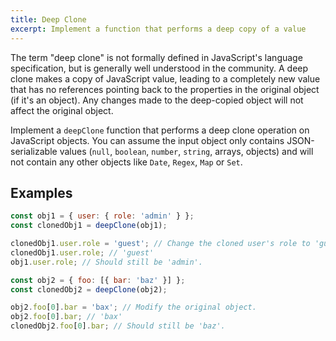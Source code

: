 ```yaml
---
title: Deep Clone
excerpt: Implement a function that performs a deep copy of a value
---
```


The term "deep clone" is not formally defined in JavaScript's language specification, but is generally well understood in the community. A deep clone makes a copy of JavaScript value, leading to a completely new value that has no references pointing back to the properties in the original object (if it's an object). Any changes made to the deep-copied object will not affect the original object.

Implement a `deepClone` function that performs a deep clone operation on JavaScript objects. You can assume the input object only contains JSON-serializable values (`null`, `boolean`, `number`, `string`, arrays, objects) and will not contain any other objects like `Date`, `Regex`, `Map` or `Set`.

## Examples

```js
const obj1 = { user: { role: 'admin' } };
const clonedObj1 = deepClone(obj1);

clonedObj1.user.role = 'guest'; // Change the cloned user's role to 'guest'.
clonedObj1.user.role; // 'guest'
obj1.user.role; // Should still be 'admin'.

const obj2 = { foo: [{ bar: 'baz' }] };
const clonedObj2 = deepClone(obj2);

obj2.foo[0].bar = 'bax'; // Modify the original object.
obj2.foo[0].bar; // 'bax'
clonedObj2.foo[0].bar; // Should still be 'baz'.
```
